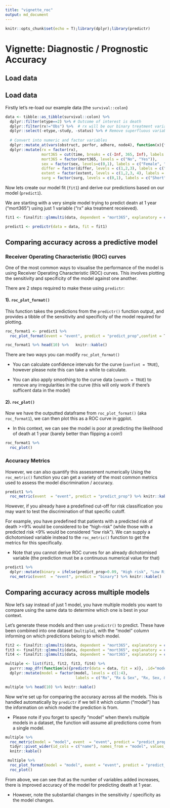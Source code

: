 ```yaml
---
title: "vignette_roc"
output: md_document
---
```


```r
knitr::opts_chunk$set(echo = T);library(dplyr);library(predictr)
```

# Vignette: Diagnostic / Prognostic Accuracy

## Load data



## Load data

Firstly let's re-load our example data (the `survival::colon`)

```r
data <- tibble::as_tibble(survival::colon) %>%
  dplyr::filter(etype==2) %>% # Outcome of interest is death
  dplyr::filter(rx!="Obs") %>%  # rx will be our binary treatment variable
  dplyr::select(-etype,-study, -status) %>% # Remove superfluous variables
  
  # Convert into numeric and factor variables
  dplyr::mutate_at(vars(obstruct, perfor, adhere, node4), function(x){factor(x, levels=c(0,1), labels = c("No", "Yes"))}) %>%
  dplyr::mutate(rx = factor(rx),
                mort365 = cut(time, breaks = c(-Inf, 365, Inf), labels = c("Yes", "No")),
                mort365 = factor(mort365, levels = c("No", "Yes")),
                sex = factor(sex, levels=c(0,1), labels = c("Female", "Male")),
                differ = factor(differ, levels = c(1,2,3), labels = c("Well", "Moderate", "Poor")),
                extent = factor(extent, levels = c(1,2,3, 4), labels = c("Submucosa", "Muscle", "Serosa", "Contiguous Structures")),
                surg = factor(surg, levels = c(0,1), labels = c("Short", "Long")))
```


Now lets create our model fit (`fit1`) and derive our predictions based on our model (`predict1`).

We are starting with a very simple model trying to predict deatn at 1 year ("mort365") using just 1 variable ("rx" aka treatment receieved).

```r
fit1 <- finalfit::glmmulti(data, dependent = "mort365", explanatory = c("rx"))

predict1 <- predictr(data = data, fit = fit1)
```


## Comparing accuracy across a predictive model


### Receiver Operating Characteristic (ROC) curves

One of the most common ways to visualise the performance of the model is using Receiver Operating Characteristic (ROC) curves. This involves plotting the sensitivity and specificity of the model against one another.

There are 2 steps required to make these using `predictr`:


#### 1). `roc_plot_format()`

This function takes the predictions from the `predictr()` function output, and provides a tibble of the sensitivity and specificity of the model required for plotting.

```r
roc_format1 <- predict1 %>%
  roc_plot_format(event = "event", predict = "predict_prop",confint = T, smooth=T)

roc_format1 %>% head(10) %>%   knitr::kable()
```

There are two ways you can modify `roc_plot_format()`

 - You can calculate confidence intervals for the curve (`confint = TRUE`), however please note this can take a while to calculate.
 
 - You can also apply smoothing to the curve data (`smooth = TRUE`) to remove any irregularities in the curve (this will only work if there's sufficent data in the model)
 

#### 2). `roc_plot()`

Now we have the outputted dataframe from `roc_plot_format()` (aka `roc_format1`), we can then plot this as a ROC curve in ggplot.

 - In this context, we can see the model is poor at predicting the likelihood of death at 1 year (barely better than flipping a coin!)

```r
roc_format1 %>%
  roc_plot()
```

### Accuracy Metrics

However, we can also quantify this assessment numerically Using the `roc_metric()` function you can get a variety of the most common metrics used to assess the model discrimination / accuracy.


```r
predict1 %>%
  roc_metric(event  = "event", predict = "predict_prop") %>% knitr::kable()
```


However, if you already have a predefined cut-off for risk classification you may want to test the discrimination of that specific cutoff.

For example, you have predefined that patients with a predicted risk of death >=9% would be considered to be "high-risk" (while those with a predicted risk <9% would be considered "low risk"). We can supply a dichotomised variable instead to the `roc_metric()` function to get the metrics for this specifically.

 - Note that you cannot derive ROC curves for an already dichotomised variable (the prediction must be a continuous numerical value for that)


```r
predict1 %>%
  dplyr::mutate(binary = ifelse(predict_prop>0.09, "High risk", "Low Risk")) %>%
  roc_metric(event  = "event", predict = "binary") %>% knitr::kable()
```


## Comparing accuracy across multiple models

Now let's say instead of just 1 model, you have multiple models you want to compare using the same data to determine which one is best in your context.

Let's generate these models and then use `predictr()` to predict. These have been combined into one dataset (`multiple`), with the "model" column informing on which predictions belong to which model. 

```r
fit2 <- finalfit::glmmulti(data, dependent = "mort365", explanatory = c("rx", "sex"))
fit3 <- finalfit::glmmulti(data, dependent = "mort365", explanatory = c("rx", "sex","obstruct"))
fit4 <- finalfit::glmmulti(data, dependent = "mort365", explanatory = c("rx", "sex","obstruct", "differ"))

multiple <- list(fit1, fit2, fit3, fit4) %>%
  purrr::map_dfr(function(x){predictr(data = data, fit = x)}, .id="model") %>%
  dplyr::mutate(model = factor(model, levels = c(1:4),
                               labels = c("Rx", "Rx & Sex", "Rx, Sex, & Obstruct", "Rx, Sex, Obstruct, & Differ")))

multiple %>% head(10) %>% knitr::kable()
```

Now we're set up for comparing the accuracy across all the models. This is handled automatically by `predictr` if we tell it which column ("model") has the information on which model the prediction is from.

 - Please note if you forget to specify "model" when there's multiple models in a dataset, the function will assume all predictions come from a single model.

```r
multiple %>%
  roc_metric(model = "model", event  = "event", predict = "predict_prop") %>%
  tidyr::pivot_wider(id_cols = c("name"), names_from = "model", values_from = "metric") %>%
  knitr::kable()

 multiple %>%
  roc_plot_format(model = "model", event = "event", predict = "predict_prop",confint = F, smooth = F) %>%
  roc_plot()
```

From above, we can see that as the number of variables added increases, there is improved accuracy of the model for predicting death at 1 year.

 - However, note the substantial changes in the sensitivity / specificity as the model changes.
